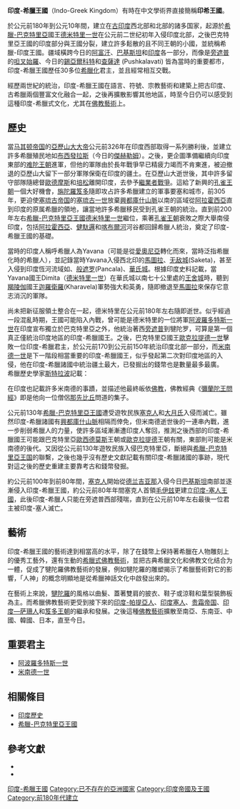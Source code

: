 {{Infobox Former Country
|native_name =
|conventional_long_name = 印度-希腊王国
|common_name = 印度-希腊王国
|continent = 亚洲
|region =
|country =印度
|era = [[古代|古代]]
|status =
|event_start =
|year_start = 前180年
|date_start =
|event1 =
|date_event1 =
|event_end =
|year_end = 10年
|date_end =
|p1 = 希臘-巴克特里亞王國
|flag_p1 =
|s1 = 印度-斯基泰王國
|flag_s1 =
|image_flag =
|flag_type =
|image_coat =
|image_map = Indo-Greeks 100bc.jpg
|image_map_caption = 印度-希腊王国，前100年。
|capital = [[高加索的亚历山德里亚|高加索的亚历山德里亚]]<br/>[[塔克西拉|塔克西拉]]<br/>[[奢羯罗|奢羯罗]]/[[锡亚尔科特|锡亚尔科特]]<br/>[[查萨达|查萨达]]
|common_languages = [[希腊语|希腊语]]<br/>[[巴利语|巴利语]]<br/>[[梵语|梵语]]<br/>可能有[[亚拉姆语|亚拉姆语]]
|religion = [[佛教|佛教]]<br/>[[古希腊宗教|古希腊宗教]]<br/>[[印度教|印度教]]<br/>[[琐罗亚斯德教|琐罗亚斯德教]]
|government_type = 君主制
|leader1 = [[阿波罗多特斯一世|阿波罗多特斯一世]]
|year_leader1 = 前180年–前160年
|leader2 = [[米南德一世|米南德一世]]
|year_leader2 = 前155年–前130年
|leader3 = [[斯特拉托二世|斯特拉托二世]]
|year_leader3 = 前25年–10年
|title_leader = 国王
|legislature =
}}

'''印度-希臘王國'''（Indo-Greek Kingdom）有時在中文學術界直接簡稱'''印希王國'''。

於公元前180年到公元10年間，建立在[[古印度|古印度]]西北部和北部的諸多国家，起源於[[希臘-巴克特里亞王國|希臘-巴克特里亞]]國王[[德米特里一世_(巴克特里亞)|德米特里一世]]在公元前二世纪初年入侵印度北部，之後巴克特里亞王國的印度部分與王國分裂，建立許多鬆散的且不同王朝的小國，並統稱希臘-印度王國。疆域橫跨今日的[[阿富汗|阿富汗]]、[[巴基斯坦|巴基斯坦]]和[[印度|印度]]各一部分，而像是[[旁遮普|旁遮普]]的[[呾叉始羅|呾叉始羅]]、今日的[[錫亞爾科特|錫亞爾科特]]和[[查薩達|查薩達]] (Pushkalavati) 皆為當時的重要都市，印度-希臘王國歷任30多位[[希臘化|希臘化]]君主，並且經常相互交戰。

經歷兩世紀的統治，印度-希臘王國在語言、符號、宗教藝術和建築上把古印度、古希臘兩個豐富文化融合一起，之後再擴散影響其他地區，時至今日仍可以感受到這種印度-希臘式文化，尤其在[[佛教藝術|佛教藝術]]上。

== 歷史 ==
當[[马其顿帝国|马其顿帝国]]的[[亞歷山大大帝|亞歷山大大帝]]公元前326年在印度西部取得一系列勝利後，並建立許多希臘殖民地如[[亞歷山卓布西發拉斯|布西發拉斯]]（今日的[[傑赫勒姆|傑赫勒姆]]）。之後，更企圖準備繼續向印度東部的[[难陀王朝|难陀王朝]]進軍，但他的軍隊由於長年戰爭早已精疲力竭而不肯東進，被迫撤退的亞歷山大留下一部分軍隊保衛在印度的疆土。在亞歷山大逝世後，其中許多留守部隊隨總督[[歐德摩斯_(將軍)|歐德摩斯]]和[[培松_(阿戈諾爾之子)|培松]]離開印度，去參予[[繼業者|繼業者戰爭]]。這給了新興的[[孔雀王朝|孔雀王朝]]一個大好機會，[[旃陀羅笈多_(孔雀王朝)|旃陀羅笈多]]隨即攻占許多希臘建立的軍事要塞和城市，前305年，更迫使[[塞琉古帝国|塞琉古帝国]]的[[塞琉古一世|塞琉古一世]]放棄[[興都庫什山脈|興都庫什山脈]]以南的區域從[[阿拉霍西亞|阿拉霍西亞]]直到印度的原属希臘的領地，讓當地許多希臘移民受到孔雀王朝的統治。直到前200年左右[[希臘-巴克特里亞王國|希臘-巴克特里亞王國]][[德米特里一世_(巴克特里亞)|德米特里一世]]繼位，乘著[[孔雀王朝|孔雀王朝]]衰敗之際大舉南侵印度，包括[[阿拉霍西亞|阿拉霍西亞]]、[[健馱邏|健馱邏]]和[[喀布爾河|喀布爾河]]河谷都回歸希臘人統治，奠定了印度-希臘王國的基礎。

當時的印度人稱呼希臘人為Yavana（可能是從[[愛奧尼亞|愛奧尼亞]]轉化而來，當時泛指希臘化時的希臘人），並記錄當時Yavana入侵西北印的[[馬圖拉|馬圖拉]]、[[无敌城|无敌城]](Saketa)，甚至入侵到印度恆河流域如、[[般遮罗|般遮罗]](Pancala)、[[華氏城|華氏城]]。根據印度史料記載，當Yavana國王Dimita（[[德米特里一世_(巴克特里亞)|德米特里一世]]）在華氏城以南七十公里處的[[王舍城|王舍城]]時，聽到[[羯陵伽|羯陵伽]]國王[[迦羅衛羅|迦羅衛羅]](Kharavela)軍勢強大和英勇，隨即撤退至[[馬圖拉|馬圖拉]]來保存它意志消沉的軍隊。

尚未把新征服領土整合在一起，德米特里在公元前180年左右隨即逝世。似乎經過一段混亂時期，王國可能陷入內戰，曾可能是德米特里的一位將軍[[阿波羅多特斯一世|阿波羅多特斯一世]]在印度宣布獨立於巴克特里亞之外，他統治著西[[旁遮普|旁遮普]]到犍陀罗，可算是第一個真正僅統治印度地區的印度-希臘國王。之後，巴克特里亞國王[[歐克拉提德一世|歐克拉提德一世]]擊敗一位印度-希臘君主，於公元前170到公元前150年統治印度北部一部分，而[[米南德一世|米南德一世]]是下一階段相當重要的印度-希臘國王，似乎發起第二次對印度地區的入侵，他在印度-希臘諸國中統治疆土最大，已發掘出的錢幣也是數量最多最廣。<br>{{印度历史}}
希臘歷史學家[[斯特拉波|斯特拉波]]記載：
{{Cquote|希臘人不僅占有巴塔林(Patalene，印度河三角州)一帶並連綿到海岸，包括[[索拉什特拉|索拉什特拉]]和[[信德省|信德]]的那些國家}}

在印度也記載許多米南德的事蹟，並描述他最終皈依[[佛教|佛教]]，佛教經典《[[彌蘭陀王問經|彌蘭陀王問經]]》即是他向一位僧侶[[那先比丘|那先比丘]]問道的集子。

公元前130年[[希臘-巴克特里亞王國|希臘-巴克特里亞王國]]遭受遊牧民族[[斯基泰人|塞克人]]和[[大月氏|大月氏]]入侵而滅亡。雖然印度-希臘諸國有[[興都庫什山脈|興都庫什山脈]]相隔而倖免，但米南德逝世後的一連串內戰，進一步削弱希臘人的力量，使許多區域漸漸遭印度人奪回，推測之後西部的印度-希臘國王可能跟巴克特里亞[[歐西德莫斯一世|歐西德莫斯]]王朝或[[歐克拉提德一世|歐克拉提德]]王朝有關，東部則可能是米南德的後代。又因從公元前130年遊牧民族入侵巴克特里亞，斷絕與[[希臘-巴克特里亞王国|希臘-巴克特里亞王国]]的聯繫，之後也幾乎沒有歷史文獻記載有關印度-希臘諸國的事跡，現代對這之後的歷史重建主要靠考古和錢幣發掘。

約公元前100年到前80年間，[[斯基泰人|塞克人]]開始從[[德兰吉亚那|德兰吉亚那]]入侵今日[[巴基斯坦|巴基斯坦]]南部並逐漸侵入印度-希臘王國，約公元前80年年間塞克人首領[[毛伊玆|毛伊玆]]更建立[[印度塞人|印度-塞人王國]]，此後印度-希臘人只能在旁遮普西部殘喘，直到在公元前10年左右最後一位君主被印度-塞人滅亡。

== 藝術 ==
印度-希臘王國的藝術達到相當高的水平，除了在錢幣上保持著希臘在人物雕刻上的優秀工藝外，還有生動的[[希臘式佛教藝術|希臘式佛教藝術]]，並把古典希臘文化和佛教文化结合为一體，促成了犍陀羅佛教藝術的發展，例如犍陀羅的雕塑揭示了希臘藝術對它的影響，「人神」的概念明顯地是從希臘神話文化中啟發出來的。

在藝術上來說，[[犍陀羅|犍陀羅]]的風格以曲髮、蓋著雙肩的披衣、鞋子或涼鞋和葉型裝飾板為主。而希臘佛教藝術更受到接下來的[[印度-帕提亞人|印度-帕提亞人]]、[[印度塞人|印度塞人]]、[[贵霜帝国|贵霜帝国]]、[[印度—萨珊人|印度—萨珊人]]和[[笈多王朝|笈多王朝]]的繼承和發展。之後這種[[佛教藝術|佛教藝術]]擴散至南亞、东南亚、中國、韓國、日本，直至今日。

== 重要君主 ==
* [[阿波羅多特斯一世|阿波羅多特斯一世]]
* [[米南德一世|米南德一世]]

== 相關條目 ==
* [[印度歷史|印度歷史]]
* [[希臘-巴克特里亞王國|希臘-巴克特里亞王國]]
== 參考文獻 ==
* {{cite book 
 | last       = Avari
 | first      = Burjor
 | authorlink = 
 | coauthors  = 
 | title      = India: The ancient past. A history of the Indian sub-continent from c. 7000 BC to AD 1200
 | year       = 2007
 | language   = 
 | publisher  = Routledge
 | location   = 
 | isbn         = 0415356164
}}
* {{cite book 
 | last       = Banerjee
 | first      = Gauranga Nath
 | authorlink = 
 | coauthors  = 
 | title      = Hellenism in ancient India
 | url       = https://archive.org/details/hellenisminancie0000unse
 | year       = 1961
 | publisher  = Munshi Ram Manohar Lal.
 | location   = Delhi
 | id         = OCLC 1837954 ISBN 0-8364-2910-9
}}

{{印度王朝}}

[[Category:印度-希臘王國|]]
[[Category:已不存在的亞洲國家|Category:已不存在的亞洲國家]]
[[Category:印度帝國及王國|Category:印度帝國及王國]]
[[Category:前180年代建立|Category:前180年代建立]]